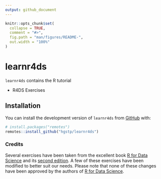 ```yaml
---
output: github_document
---
```


<!-- README.md is generated from README.Rmd. Please edit that file -->

```r
knitr::opts_chunk$set(
  collapse = TRUE,
  comment = "#>",
  fig.path = "man/figures/README-",
  out.width = "100%"
)
```

# learnr4ds

<!-- badges: start -->
<!-- badges: end -->

`learnr4ds` contains the R tutorial

+ R4DS Exercises

## Installation

You can install the development version of `learnr4ds` from [GitHub](https://github.com/) with:

``` r
# install.packages("remotes")
remotes::install_github("hgstp/learnr4ds")
```


### Credits

Several exercises have been taken from the excellent book [R for Data Science](https://r4ds.had.co.nz/index.html) and its [second edition](https://r4ds.hadley.nz). A few of these exercises have been modified to better suit our needs. Please note that none of these changes have been approved by the authors of [R for Data Science](https://r4ds.had.co.nz/index.html).

<!-- Solutions to some of the exercises in the R4DS tutorial are based on  [R for Data Science Solution Manual](https://jrnold.github.io/r4ds-exercise-solutions/) written by Jeffrey Arnold. -->

